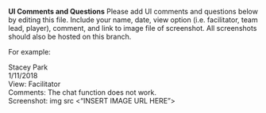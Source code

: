 **UI Comments and Questions**
Please add UI comments and questions below by editing this file.  Include your name, date, view option (i.e. facilitator, team lead, player), comment, and link to image file of screenshot.  All screenshots should also be hosted on this branch.

For example:

Stacey Park  
1/11/2018  
View: Facilitator  
Comments: The chat function does not work.   
Screenshot: img src <"INSERT IMAGE URL HERE">  

